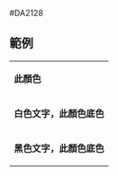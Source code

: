 <nowiki>#DA2128</nowiki><noinclude>

== 範例 ==
{|
|- style="color:{{ {{PAGENAME}} }}"
| '''此顏色'''
|- style="background:{{ {{PAGENAME}} }}; color:white"
| '''白色文字，此顏色底色'''
|- style="background:{{ {{PAGENAME}} }}; color:black"
| '''黑色文字，此顏色底色'''
|}

[[Category:日本政黨顏色模板|{{PAGENAME}}]]
</noinclude>